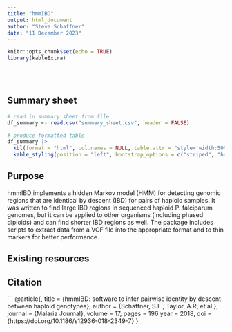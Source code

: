 ```yaml
---
title: "hmmIBD"
output: html_document
author: "Steve Schaffner"
date: "11 December 2023"
---
```


```r
knitr::opts_chunk$set(echo = TRUE)
library(kableExtra)
```

<br/>
<br/>

## Summary sheet

```r
# read in summary sheet from file
df_summary <- read.csv("summary_sheet.csv", header = FALSE)

# produce formatted table
df_summary |>
  kbl(format = "html", col.names = NULL, table.attr = "style='width:50%;'", escape = FALSE) |>
  kable_styling(position = "left", bootstrap_options = c("striped", "hover", "condensed"))
```

## Purpose

hmmIBD implements a hidden Markov model (HMM) for detecting genomic regions that are identical by descent (IBD) for pairs of haploid samples. It was written to find large IBD regions in sequenced haploid P. falciparum genomes, but it can be applied to other organisms (including phased diploids) and can find shorter IBD regions as well. The package includes scripts to extract data from a VCF file into the appropriate format and to thin markers for better performance.

## Existing resources


## Citation

```
@article{,
    title = {hmmIBD: software to infer pairwise identity by descent between haploid genotypes},
    author = {Schaffner, S.F., Taylor, A.R, et al.},
    journal = {Malaria Journal},
    volume = 17,
    pages = 196
    year = 2018,
    doi = {https://doi.org/10.1186/s12936-018-2349-7}
  }

